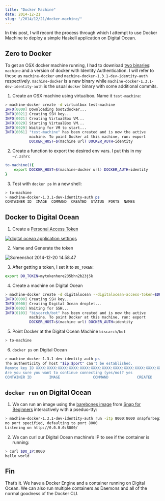 ```yaml
---
title: "Docker Machine"
date: 2014-12-21
slug: "/2014/12/21/docker-machine/"
---
```


In this post, I will record the process through which I
attempt to use Docker Machine to deploy a simple Haskell
application on Digital Ocean.

## Zero to Docker

To get an OSX docker machine running, I had to download
[two binaries](https://github.com/docker/machine#try-it-out):
`machine` and a version of docker with Identity
Authentication. I will refer to these as `machine-docker`
and `machine-docker-1.3.1-dev-identity-auth` respectively.
`machine-docker` is a new binary while
`machine-docker-1.3.1-dev-identity-auth` is the usual
`docker` binary with some additional commits.

1. Create an OSX machine using virtualbox. Name it
   `test-machine`:

```bash
> machine-docker create -d virtualbox test-machine
INFO[0000] Downloading boot2docker...
INFO[0021] Creating SSH key...
INFO[0021] Creating VirtualBox VM...
INFO[0029] Starting VirtualBox VM...
INFO[0029] Waiting for VM to start...
INFO[0061] "test-machine" has been created and is now the active
           machine. To point Docker at this machine, run: export
           DOCKER_HOST=$(machine url) DOCKER_AUTH=identity
```

2. Create a function to export the desired env vars. I put
   this in my `~/.zshrc`

```bash
to-machine(){
    export DOCKER_HOST=$(machine-docker url) DOCKER_AUTH=identity
}
```

3. Test with `docker ps` in a new shell:

```bash
> to-machine
> machine-docker-1.3.1-dev-identity-auth ps
CONTAINER ID  IMAGE  COMMAND  CREATED  STATUS  PORTS  NAMES
```

## Docker to Digital Ocean

1. Create a
   [Personal Access Token](https://cloud.digitalocean.com/settings/applications)

[![digital ocean application settings](http://res.cloudinary.com/diqzbm8lz/image/upload/h_181,w_660/v1428611477/Screenshot-2014-12-20-14.58.25_hvbvt6.png)](http://res.cloudinary.com/diqzbm8lz/image/upload/v1428611477/Screenshot-2014-12-20-14.58.25_hvbvt6.png)

2. Name and Generate the token

![Screenshot 2014-12-20 14.58.47](http://res.cloudinary.com/diqzbm8lz/image/upload/v1428611476/Screenshot-2014-12-20-14.58.47_kcvvzv.png)

3. After getting a token, I set it to `DO_TOKEN`:

```bash
export DO_TOKEN=mytokenhere235bhn2b23j5k
```

4. Create a machine on Digital Ocean

```bash
> machine-docker create -d digitalocean --digitalocean-access-token=$DO_TOKEN biscarch/bot
INFO[0000] Creating SSH key...
INFO[0000] Creating Digital Ocean droplet...
INFO[0002] Waiting for SSH...
INFO[0103] "biscarch/bot" has been created and is now the active
           machine. To point Docker at this machine, run: export
           DOCKER_HOST=$(machine url) DOCKER_AUTH=identity
```

5. Point Docker at the Digital Ocean Machine `biscarch/bot`

```bash
> to-machine
```

6. `docker ps` on Digital Ocean

```bash
> machine-docker-1.3.1-dev-identity-auth ps
The authenticity of host "$ip:$port" can't be established.
Remote key ID XXXX:XXXX:XXXX:XXXX:XXXX:XXXX:XXXX:XXXX:XXXX:XXXX:XXXX:XXXX
Are you sure you want to continue connecting (yes/no)? yes
CONTAINER ID        IMAGE               COMMAND             CREATED             STATUS              PORTS               NAMES
```

## `docker run` on Digital Ocean

1. We can run an image using the
   [barebones image](https://github.com/snapforbeginners/barebones)
   from [Snap for Beginners](http://snapforbeginners.com/)
   interactively with a pseduo-tty:

```bash
> machine-docker-1.3.1-dev-identity-auth run -itp 8000:8000 snapforbeginners/barebones
no port specified, defaulting to port 8000
Listening on http://0.0.0.0:8000/
```

2. We can curl our Digital Ocean machine’s IP to see if the
   container is running:

```bash
> curl $DO_IP:8000
hello world
```

## Fin

That’s it. We have a Docker Engine and a container running
on Digital Ocean. We can also run multiple containers as
Daemons and all of the normal goodness of the Docker CLI.
